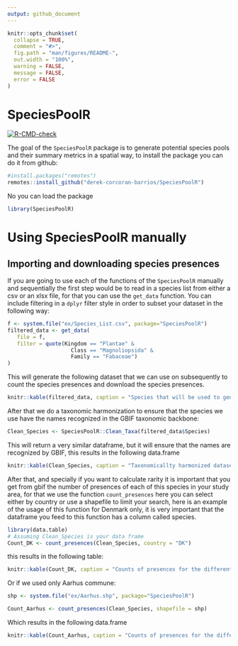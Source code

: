 ```yaml
---
output: github_document
---
```


<!-- README.md is generated from README.Rmd. Please edit that file -->

```r
knitr::opts_chunk$set(
  collapse = TRUE,
  comment = "#>",
  fig.path = "man/figures/README-",
  out.width = "100%",
  warning = FALSE,
  message = FALSE,
  error = FALSE
)
```

# SpeciesPoolR

<!-- badges: start -->
[![R-CMD-check](https://github.com/derek-corcoran-barrios/SpeciesPoolR/actions/workflows/R-CMD-check.yaml/badge.svg)](https://github.com/derek-corcoran-barrios/SpeciesPoolR/actions/workflows/R-CMD-check.yaml)
<!-- badges: end -->

The goal of the `SpeciesPoolR` package is to generate potential species pools and their summary metrics in a spatial way, to install the package you can do it from github:

```r
#install.packages("remotes")
remotes::install_github("derek-corcoran-barrios/SpeciesPoolR")
```

No you can load the package

```r
library(SpeciesPoolR)
```

# Using SpeciesPoolR manually

## Importing and downloading species presences

If you are going to use each of the functions of the `SpeciesPoolR` manually and sequentially the first step would  be to read in a species list from either a csv or an xlsx file, for that you can use the `get_data` function. You can include filtering in a `dplyr` filter style in order to subset your dataset in the following way:

```r
f <- system.file("ex/Species_List.csv", package="SpeciesPoolR")
filtered_data <- get_data(
   file = f,
   filter = quote(Kingdom == "Plantae" & 
                    Class == "Magnoliopsida" & 
                    Family == "Fabaceae")
)
```

This will generate the following dataset that we can use on subsequently to count the species presences and download the species presences.

```r
knitr::kable(filtered_data, caption = "Species that will be used to generate species pools")
```

After that we do a taxonomic harmonization to ensure that the species we use have the names recognized in the GBIF taxonomic backbone:

```r
Clean_Species <- SpeciesPoolR::Clean_Taxa(filtered_data$Species)
```

This will return a very similar dataframe, but it will ensure that the names are recognized by GBIF, this results in the following data.frame

```r
knitr::kable(Clean_Species, caption = "Taxonomicallty harmonized dataset")
```

After that, and specially if you want to calculate rarity it is important that you get from gbif the number of presences of each of this species in your study area, for that we use the function `count_presences` here you can select either by country or use a shapefile to limit your search, here is an example of the usage of this function for Denmark only, it is very important that the dataframe you feed to this function has a column called species.

```r
library(data.table)
# Assuming Clean_Species is your data frame
Count_DK <- count_presences(Clean_Species, country = "DK")
```

this results in the following table:

```r
knitr::kable(Count_DK, caption = "Counts of presences for the different species within Denmark")
```

Or if we used only Aarhus commune:

```r
shp <- system.file("ex/Aarhus.shp", package="SpeciesPoolR")

Count_Aarhus <- count_presences(Clean_Species, shapefile = shp)
```

Which results in the following data.frame

```r
knitr::kable(Count_Aarhus, caption = "Counts of presences for the different species within Aarhus commune")
```
